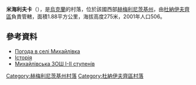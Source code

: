 {{coord|48|47|01|N|26|46|39|E|scale:100000_region:UA|display=title}}

'''米海利夫卡'''（{{lang-uk|Михайлівка}}），是[[烏克蘭|烏克蘭]]的村落，位於該國西部[[赫梅利尼茨基州|赫梅利尼茨基州]]，由[[杜納伊夫齊區|杜納伊夫齊區]]負責管轄，面積1.88平方公里，海拔高度275米，2001年人口506。

==參考資料==
* [http://weather.in.ua/ua/hmel'nickaja/15855 Погода в селі Михайлівка] {{Wayback|url=http://weather.in.ua/ua/hmel%27nickaja/15855 |date=20160305221010 }}
* [http://www.castles.com.ua/michalowka.html Історія] {{Wayback|url=http://www.castles.com.ua/michalowka.html |date=20190203005149 }}
* [http://mihaylivka.ucoz.ru/ Михайлівська ЗОШ І-ІІ ступенів] {{Wayback|url=http://mihaylivka.ucoz.ru/ |date=20190319054627 }}

{{DEFAULTSORT:Михайлівка}}
[[Category:赫梅利尼茨基州村落|Category:赫梅利尼茨基州村落]]
[[Category:杜納伊夫齊區村落|Category:杜納伊夫齊區村落]]


{{Khmelnytskyi-geo-stub}}